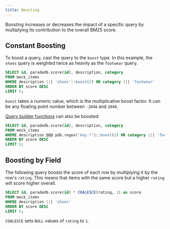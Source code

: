 ```yaml
---
title: Boosting
---
```


Boosting increases or decreases the impact of a specific query by multiplying its contribution to the overall BM25 score.

## Constant Boosting

To boost a query, cast the query to the `boost` type. In this example, the `shoes` query is weighted twice as heavily as the `footwear` query.

```sql
SELECT id, paradedb.score(id), description, category
FROM mock_items
WHERE description ||| 'shoes'::boost(2) OR category ||| 'footwear'
ORDER BY score DESC
LIMIT 5;
```

`boost` takes a numeric value, which is the multiplicative boost factor. It can be any floating point number between `-2048` and `2048`.

[Query builder functions](/v2/query-builder/overview) can also be boosted:

```sql
SELECT id, paradedb.score(id), description, category
FROM mock_items
WHERE description @@@ pdb.regex('key.*')::boost(2) OR category ||| 'footwear'
ORDER BY score DESC
LIMIT 5;
```

## Boosting by Field

The following query boosts the score of each row by multiplying it by the row's `rating`. This means that items with
the same score but a higher `rating` will score higher overall.

```sql
SELECT id, paradedb.score(id) * COALESCE(rating, 1) as score
FROM mock_items
WHERE description ||| 'shoes'
ORDER BY score DESC
LIMIT 5;
```

<Note>`COALESCE` sets `NULL` values of `rating` to `1`.</Note>
